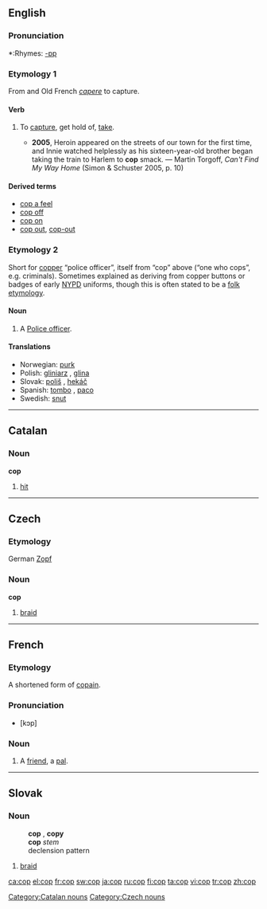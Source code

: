 {{see|çöp}}
==English==

===Pronunciation===
*:Rhymes: [[Rhymes:English:-ɒp|-ɒp]]

===Etymology 1===
From {{L.}} and Old French  ''[[capere]]'' to capture. 

====Verb====
{{en-verb|cop|p|ing}}

# {{colloquial}} To [[capture]], get hold of, [[take]].
#*'''2005''', Heroin appeared on the streets of our town for the first time, and Innie watched helplessly as his sixteen-year-old brother began taking the train to Harlem to '''cop''' smack. — Martin Torgoff, ''Can't Find My Way Home'' (Simon & Schuster 2005, p. 10)

====Derived terms====
*[[cop a feel]]
*[[cop off]]
*[[cop on]]
*[[cop out]], [[cop-out]]

===Etymology 2===
Short for [[copper]] “police officer”, itself from “cop” above (“one who cops”, e.g. criminals).
Sometimes explained as deriving from copper buttons or badges of early [[NYPD]] uniforms, though this is often stated to be a [[folk etymology]].

====Noun====
{{en-noun}}

# {{slang}} A [[police officer|Police officer]].

====Translations====
*Norwegian: [[purk]] {{m}}
*Polish: [[gliniarz]] {{m}}, [[glina]] {{m}}
*Slovak: [[poliš]] {{m}}, [[hekáč]] {{m}}
*Spanish: [[tombo]] {{m}}, [[paco]] {{m}}
*Swedish: [[snut]]

----

==Catalan==
===Noun===
'''cop'''

# [[hit]]

[[Category:Catalan nouns]]

----

==Czech==
===Etymology===
German [[Zopf]]
===Noun===
'''cop'''

#[[braid]]

[[Category:Czech nouns]]

----

==French==
===Etymology===
A shortened form of [[copain]].
===Pronunciation===
*[kɔp]
===Noun===
{{fr-noun-reg|m}}
#{{colloquial}} A [[friend]], a [[pal]].

----

==Slovak==
===Noun===
:'''cop''' {{m}}, '''copy''' {{p}}
:'''cop''' ''stem''
:declension pattern {{dub}}
# [[braid]]

[[ca:cop]]
[[el:cop]]
[[fr:cop]]
[[sw:cop]]
[[ja:cop]]
[[ru:cop]]
[[fi:cop]]
[[ta:cop]]
[[vi:cop]]
[[tr:cop]]
[[zh:cop]]